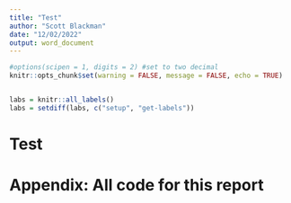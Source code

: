 ```yaml
---
title: "Test"
author: "Scott Blackman"
date: "12/02/2022"
output: word_document
---
```


```r
#options(scipen = 1, digits = 2) #set to two decimal
knitr::opts_chunk$set(warning = FALSE, message = FALSE, echo = TRUE)
```

```r

```

```r
labs = knitr::all_labels()
labs = setdiff(labs, c("setup", "get-labels"))
```

# Test


# Appendix: All code for this report

```r
```